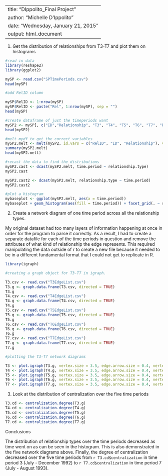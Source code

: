 ---
title: "DIppolito_Final Project"
author: "Michelle D'Ippolito"
date: "Wednesday, January 21, 2015"
output: html_document
------

1) Get the distribution of relationships from T3-T7 and plot them on histograms

```r
#read in data
library(reshape2)
library(ggplot2)

mySP <- read.csv("SPTimePeriods.csv")
head(mySP)

#add RelID column

mySP$RelID <- 1:nrow(mySP)
mySP$RelID <- paste("Rel", 1:nrow(mySP), sep = "")
head(mySP)

#create dataframe of just the timeperiods want
mySP2 <- mySP[, c("ID","Relationship", "T3", "T4", "T5", "T6", "T7", "RelID")]
head(mySP2)

#melt mydf to get the correct variables
mySP2.melt <- melt(mySP2, id.vars = c("RelID", "ID", "Relationship"), value.name = "relationship.type", variable.name = "time.period")
summary(mySP2.melt)
head(mySP2.melt)

#recast the data to find the distributions
mySP2.cast <- dcast(mySP2.melt, time.period ~ relationship.type)
mySP2.cast

mySP2.cast2 <- dcast(mySP2.melt, relationship.type ~ time.period)
mySP2.cast2

#plot a histogram
mybaseplot <- ggplot(mySP2.melt, aes(x = time.period)) 
mybaseplot + geom_histogram(aes(fill = time.period)) + facet_grid(. ~ relationship.type)
```

2) Create a network diagram of one time period across all the relationship types. 

My original dataset had too many layers of information happening at once in order for the program to parse it correctly. As a result, I had to create a separate datafile for each of the time periods in question and remove the attributes of what kind of relationship the edge represents. This required manipulating the data outside of r to create a new file because it needed to be in a different fundamental format that I could not get to replicate in R.

```r
library(igraph)

#creating a graph object for T3-T7 in igraph. 

T3.csv <- read.csv("T3EdgeList.csv")
T3.g <- graph.data.frame(T3.csv, directed = TRUE)
T3.g
T4.csv <- read.csv("T4EdgeList.csv")
T4.g <- graph.data.frame(T4.csv, directed = TRUE)
T4.g
T5.csv <- read.csv("T5EdgeList.csv")
T5.g <- graph.data.frame(T5.csv, directed = TRUE)
T5.g
T6.csv <- read.csv("T6EdgeList.csv")
T6.g <- graph.data.frame(T6.csv, directed = TRUE)
T6.g
T7.csv <- read.csv("T7EdgeList.csv")
T7.g <- graph.data.frame(T7.csv, directed = TRUE)
T7.g

#plotting the T3-T7 network diagrams

T3 <- plot.igraph(T3.g, vertex.size = 3.5, edge.arrow.size = 0.4, vertex.label.dist = 0.3, vertex.label.degree = pi/2, vertex.label.cex = 0.75, main = "Time Period 3 July - December 1992", margin = -0.1, asp = -1)
T4 <- plot.igraph(T4.g, vertex.size = 3.5, edge.arrow.size = 0.4, vertex.label.dist = 0.3, vertex.label.degree = pi/2, vertex.label.cex = 0.75, main = "Time Period 4 January - February 1993", margin = -0.1, asp = -1)
T5 <- plot.igraph(T5.g, vertex.size = 3.5, edge.arrow.size = 0.4, vertex.label.dist = 0.3, vertex.label.degree = pi/2, vertex.label.cex = 0.75, main = "Time Period 5 March - April 1993", margin = -0.1, asp = -1)
T6 <- plot.igraph(T6.g, vertex.size = 3.5, edge.arrow.size = 0.4, vertex.label.dist = 0.3, vertex.label.degree = pi/2, vertex.label.cex = 0.75, main = "Time Period 6 May - June 1993", margin = -0.1, asp = -1)
T7 <- plot.igraph(T7.g, vertex.size = 3.5, edge.arrow.size = 0.4, vertex.label.dist = 0.3, vertex.label.degree = pi/2, vertex.label.cex = 0.75, main = "Time Period 7 July - August 1993", margin = -0.1, asp = -1)
```

3) Look at the distribution of centralization over the five time periods

```r

T3.cd <- centralization.degree(T3.g)
T4.cd <- centralization.degree(T4.g)
T5.cd <- centralization.degree(T5.g)
T6.cd <- centralization.degree(T6.g)
T7.cd <- centralization.degree(T7.g)


```

Conclusions

The distribution of relationship types over the time periods decreased as time went on as can be seen in the histogram. This is also demonstrated in the five network diagrams above. Finally, the degree of centralization decreased over the five time periods from `r T3.cd$centralization` in time period 3 (July - December 1992) to `r T7.cd$centralization` in time period 7 (July - August 1993).
